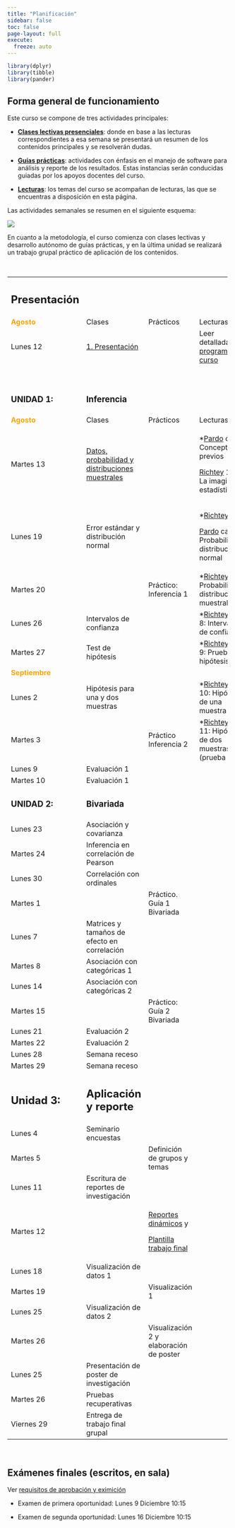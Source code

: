 ```yaml
---
title: "Planificación"
sidebar: false
toc: false
page-layout: full
execute:
  freeze: auto 
---
```


```r
library(dplyr)
library(tibble)
library(pander)
```

## Forma general de funcionamiento

Este curso se compone de tres actividades principales:

-   <i class="fas fa-chalkboard-teacher"></i> [**Clases lectivas presenciales**](): donde en base a las lecturas correspondientes a esa semana se presentará un resumen de los contenidos principales y se resolverán dudas.

-   <i class="fas fa-user-edit"></i> [**Guías prácticas**](): actividades con énfasis en el manejo de software para análisis y reporte de los resultados. Estas instancias serán conducidas guiadas por los apoyos docentes del curso.

-   <i class="fas fa-book-reader"></i> [**Lecturas**](): los temas del curso se acompañan de lecturas, las que se encuentras a disposición en esta página.

Las actividades semanales se resumen en el siguiente esquema:

![](images/paste-1.png)

En cuanto a la metodología, el curso comienza con clases lectivas y desarrollo autónomo de guías prácticas, y en la última unidad se realizará un trabajo grupal práctico de aplicación de los contenidos.

<br>

+----------------------------------------------+-----------------------------------------------------------------------------+-------------------------------------------------------------------------------------+---------------------------------------------------------------------------------------+
| ## Presentación                              |                                                                             |                                                                                     |                                                                                       |
+----------------------------------------------+-----------------------------------------------------------------------------+-------------------------------------------------------------------------------------+---------------------------------------------------------------------------------------+
| <font color="orange"> **Agosto** </font>     | <i class="fas fa-chalkboard-teacher"></i> Clases                            | <i class="fas fa-user-edit"></i> Prácticos                                          | <i class="fas fa-book-reader"></i> Lecturas                                           |
+----------------------------------------------+-----------------------------------------------------------------------------+-------------------------------------------------------------------------------------+---------------------------------------------------------------------------------------+
| Lunes 12                                     | [1. Presentación](/content/01-content.html)                                 |                                                                                     | Leer detalladamente [programa del curso](/syllabus.html)                              |
+----------------------------------------------+-----------------------------------------------------------------------------+-------------------------------------------------------------------------------------+---------------------------------------------------------------------------------------+
| <br>                                         | <br>                                                                        |                                                                                     |                                                                                       |
|                                              |                                                                             |                                                                                     |                                                                                       |
| ### UNIDAD 1:                                | ### Inferencia                                                              |                                                                                     |                                                                                       |
+----------------------------------------------+-----------------------------------------------------------------------------+-------------------------------------------------------------------------------------+---------------------------------------------------------------------------------------+
| <font color="orange"> **Agosto** </font>     | <i class="fas fa-chalkboard-teacher"></i> Clases                            | <i class="fas fa-user-edit"></i> Prácticos                                          | <i class="fas fa-book-reader"></i> Lecturas                                           |
+----------------------------------------------+-----------------------------------------------------------------------------+-------------------------------------------------------------------------------------+---------------------------------------------------------------------------------------+
| Martes 13                                    | [Datos, probabilidad y distribuciones muestrales](/content/02-content.html) |                                                                                     | \*[Pardo](/files/textos/Pardo.pdf) cap 2 Conceptos previos                            |
|                                              |                                                                             |                                                                                     |                                                                                       |
|                                              |                                                                             |                                                                                     | [Richtey](/files/textos/Ritchey.pdf) 1-21 : La imaginación estadística                |
+----------------------------------------------+-----------------------------------------------------------------------------+-------------------------------------------------------------------------------------+---------------------------------------------------------------------------------------+
| Lunes 19                                     | Error estándar y distribución normal                                        |                                                                                     | \*[Richtey](/files/textos/Ritchey.pdf) cap 6                                          |
|                                              |                                                                             |                                                                                     |                                                                                       |
|                                              |                                                                             |                                                                                     | [Pardo](/files/textos/Pardo.pdf) cap 6 Probabilidad y distribución normal             |
+----------------------------------------------+-----------------------------------------------------------------------------+-------------------------------------------------------------------------------------+---------------------------------------------------------------------------------------+
| Martes 20                                    |                                                                             | Práctico: Inferencia 1                                                              | \*[Richtey](/files/textos/Ritchey.pdf) cap 7 Probabilidad y distribuciones muestrales |
+----------------------------------------------+-----------------------------------------------------------------------------+-------------------------------------------------------------------------------------+---------------------------------------------------------------------------------------+
| Lunes 26                                     | Intervalos de confianza                                                     |                                                                                     | \*[Richtey](/files/textos/Ritchey.pdf) cap 8: Intervalos de confianza                 |
+----------------------------------------------+-----------------------------------------------------------------------------+-------------------------------------------------------------------------------------+---------------------------------------------------------------------------------------+
| Martes 27                                    | Test de hipótesis                                                           |                                                                                     | \*[Richtey](/files/textos/Ritchey.pdf) cap 9: Prueba de hipótesis                     |
+----------------------------------------------+-----------------------------------------------------------------------------+-------------------------------------------------------------------------------------+---------------------------------------------------------------------------------------+
| <font color="orange"> **Septiembre** </font> |                                                                             |                                                                                     |                                                                                       |
+----------------------------------------------+-----------------------------------------------------------------------------+-------------------------------------------------------------------------------------+---------------------------------------------------------------------------------------+
| Lunes 2                                      | Hipótesis para una y dos muestras                                           |                                                                                     | \*[Richtey](/files/textos/Ritchey.pdf) cap 10: Hipótesis de una muestra               |
+----------------------------------------------+-----------------------------------------------------------------------------+-------------------------------------------------------------------------------------+---------------------------------------------------------------------------------------+
| Martes 3                                     |                                                                             | Práctico Inferencia 2                                                               | \*[Richtey](/files/textos/Ritchey.pdf) cap 11: Hipótesis de dos muestras (prueba t)   |
+----------------------------------------------+-----------------------------------------------------------------------------+-------------------------------------------------------------------------------------+---------------------------------------------------------------------------------------+
| Lunes 9                                      | Evaluación 1                                                                |                                                                                     |                                                                                       |
+----------------------------------------------+-----------------------------------------------------------------------------+-------------------------------------------------------------------------------------+---------------------------------------------------------------------------------------+
| Martes 10                                    | Evaluación 1                                                                |                                                                                     |                                                                                       |
+----------------------------------------------+-----------------------------------------------------------------------------+-------------------------------------------------------------------------------------+---------------------------------------------------------------------------------------+
| ### UNIDAD 2:                                | ### Bivariada                                                               |                                                                                     |                                                                                       |
+----------------------------------------------+-----------------------------------------------------------------------------+-------------------------------------------------------------------------------------+---------------------------------------------------------------------------------------+
| Lunes 23                                     | Asociación y covarianza                                                     |                                                                                     |                                                                                       |
+----------------------------------------------+-----------------------------------------------------------------------------+-------------------------------------------------------------------------------------+---------------------------------------------------------------------------------------+
| Martes 24                                    | Inferencia en correlación de Pearson                                        |                                                                                     |                                                                                       |
+----------------------------------------------+-----------------------------------------------------------------------------+-------------------------------------------------------------------------------------+---------------------------------------------------------------------------------------+
| Lunes 30                                     | Correlación con ordinales                                                   |                                                                                     |                                                                                       |
+----------------------------------------------+-----------------------------------------------------------------------------+-------------------------------------------------------------------------------------+---------------------------------------------------------------------------------------+
| Martes 1                                     |                                                                             | Práctico. Guía 1 Bivariada                                                          |                                                                                       |
+----------------------------------------------+-----------------------------------------------------------------------------+-------------------------------------------------------------------------------------+---------------------------------------------------------------------------------------+
| Lunes 7                                      | Matrices y tamaños de efecto en correlación                                 |                                                                                     |                                                                                       |
+----------------------------------------------+-----------------------------------------------------------------------------+-------------------------------------------------------------------------------------+---------------------------------------------------------------------------------------+
| Martes 8                                     | Asociación con categóricas 1                                                |                                                                                     |                                                                                       |
+----------------------------------------------+-----------------------------------------------------------------------------+-------------------------------------------------------------------------------------+---------------------------------------------------------------------------------------+
| Lunes 14                                     | Asociación con categóricas 2                                                |                                                                                     |                                                                                       |
+----------------------------------------------+-----------------------------------------------------------------------------+-------------------------------------------------------------------------------------+---------------------------------------------------------------------------------------+
| Martes 15                                    |                                                                             | Práctico: Guía 2 Bivariada                                                          |                                                                                       |
+----------------------------------------------+-----------------------------------------------------------------------------+-------------------------------------------------------------------------------------+---------------------------------------------------------------------------------------+
| Lunes 21                                     | Evaluación 2                                                                |                                                                                     |                                                                                       |
+----------------------------------------------+-----------------------------------------------------------------------------+-------------------------------------------------------------------------------------+---------------------------------------------------------------------------------------+
| Martes 22                                    | Evaluación 2                                                                |                                                                                     |                                                                                       |
+----------------------------------------------+-----------------------------------------------------------------------------+-------------------------------------------------------------------------------------+---------------------------------------------------------------------------------------+
| Lunes 28                                     | Semana receso                                                               |                                                                                     |                                                                                       |
+----------------------------------------------+-----------------------------------------------------------------------------+-------------------------------------------------------------------------------------+---------------------------------------------------------------------------------------+
| Martes 29                                    | Semana receso                                                               |                                                                                     |                                                                                       |
+----------------------------------------------+-----------------------------------------------------------------------------+-------------------------------------------------------------------------------------+---------------------------------------------------------------------------------------+
| ## Unidad 3:                                 | ## Aplicación y reporte                                                     |                                                                                     |                                                                                       |
+----------------------------------------------+-----------------------------------------------------------------------------+-------------------------------------------------------------------------------------+---------------------------------------------------------------------------------------+
| Lunes 4                                      | Seminario encuestas                                                         |                                                                                     |                                                                                       |
+----------------------------------------------+-----------------------------------------------------------------------------+-------------------------------------------------------------------------------------+---------------------------------------------------------------------------------------+
| Martes 5                                     |                                                                             | Definición de grupos y temas                                                        |                                                                                       |
+----------------------------------------------+-----------------------------------------------------------------------------+-------------------------------------------------------------------------------------+---------------------------------------------------------------------------------------+
| Lunes 11                                     | Escritura de reportes de investigación                                      |                                                                                     |                                                                                       |
+----------------------------------------------+-----------------------------------------------------------------------------+-------------------------------------------------------------------------------------+---------------------------------------------------------------------------------------+
| Martes 12                                    |                                                                             | [Reportes dinámicos](/assignment/01-practico.html) y                                |                                                                                       |
|                                              |                                                                             |                                                                                     |                                                                                       |
|                                              |                                                                             | [Plantilla trabajo final](https://correlacional.netlify.app/assignment/09-practico) |                                                                                       |
+----------------------------------------------+-----------------------------------------------------------------------------+-------------------------------------------------------------------------------------+---------------------------------------------------------------------------------------+
| Lunes 18                                     | Visualización de datos 1                                                    |                                                                                     |                                                                                       |
+----------------------------------------------+-----------------------------------------------------------------------------+-------------------------------------------------------------------------------------+---------------------------------------------------------------------------------------+
| Martes 19                                    |                                                                             | Visualización 1                                                                     |                                                                                       |
+----------------------------------------------+-----------------------------------------------------------------------------+-------------------------------------------------------------------------------------+---------------------------------------------------------------------------------------+
| Lunes 25                                     | Visualización de datos 2                                                    |                                                                                     |                                                                                       |
+----------------------------------------------+-----------------------------------------------------------------------------+-------------------------------------------------------------------------------------+---------------------------------------------------------------------------------------+
| Martes 26                                    |                                                                             | Visualización 2 y elaboración de poster                                             |                                                                                       |
+----------------------------------------------+-----------------------------------------------------------------------------+-------------------------------------------------------------------------------------+---------------------------------------------------------------------------------------+
| Lunes 25                                     | Presentación de poster de investigación                                     |                                                                                     |                                                                                       |
+----------------------------------------------+-----------------------------------------------------------------------------+-------------------------------------------------------------------------------------+---------------------------------------------------------------------------------------+
| Martes 26                                    | Pruebas recuperativas                                                       |                                                                                     |                                                                                       |
+----------------------------------------------+-----------------------------------------------------------------------------+-------------------------------------------------------------------------------------+---------------------------------------------------------------------------------------+
| Viernes 29                                   | Entrega de trabajo final grupal                                             |                                                                                     |                                                                                       |
+----------------------------------------------+-----------------------------------------------------------------------------+-------------------------------------------------------------------------------------+---------------------------------------------------------------------------------------+

<br>

## Exámenes finales (escritos, en sala)

Ver [requisitos de aprobación y eximición](https://correlacional.netlify.app/syllabus#requisitos-de-aprobaci%C3%B3n)

-   Examen de primera oportunidad: Lunes 9 Diciembre 10:15

-   Examen de segunda oportunidad: Lunes 16 Diciembre 10:15